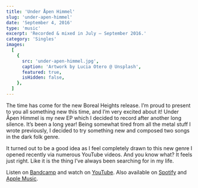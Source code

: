 ```yaml
---
title: 'Under Åpen Himmel'
slug: 'under-apen-himmel'
date: 'September 4, 2016'
type: 'music'
excerpt: 'Recorded & mixed in July — September 2016.'
category: 'Singles'
images:
  [
    {
      src: 'under-apen-himmel.jpg',
      caption: 'Artwork by Lucia Otero @ Unsplash',
      featured: true,
      isHidden: false,
    },
  ]
---
```


The time has come for the new Boreal Heights release. I’m proud to present to
you all something new this time, and I’m very excited about it! Under Åpen
Himmel is my new EP which I decided to record after another long silence. It’s
been a long year! Being somewhat tired from all the metal stuff I wrote
previously, I decided to try something new and composed two songs in the dark
folk genre.

<SpacerParagraph />

It turned out to be a good idea as I feel completely drawn to this new genre I
opened recently via numerous YouTube videos. And you know what? It feels just
right. Like it is the thing I’ve always been searching for in my life.

<SpacerParagraph />

Listen on [Bandcamp](https://borealheights.bandcamp.com/music) and watch on
[YouTube](https://www.youtube.com/@eagrigorev). Also available on
[Spotify](https://open.spotify.com/artist/6sYGw9icM29bZlcTCyHY39) and
[Apple Music](https://music.apple.com/us/artist/boreal-heights/1465971446).
